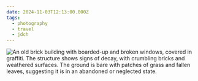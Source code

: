 ```yaml
---
date: 2024-11-03T12:13:00.000Z
tags:
  - photography
  - travel
  - jdch
---
```

![An old brick building with boarded-up and broken windows, covered in graffiti. The structure shows signs of decay, with crumbling bricks and weathered surfaces. The ground is bare with patches of grass and fallen leaves, suggesting it is in an abandoned or neglected state.](/assets/photos/20241103-IMG_0720.jpg)